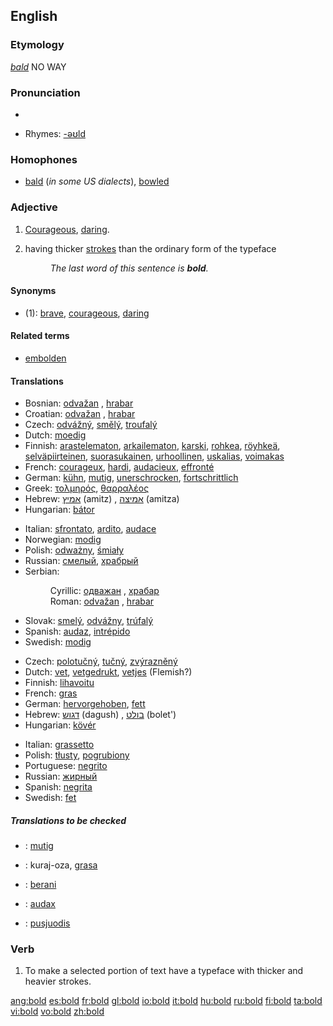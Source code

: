 {{wikipediapl}}
==English==

===Etymology===
{{OE.}} ''[[bald]]''
NO WAY

===Pronunciation===
*{{audio|en-us-bold.ogg|Audio (US)}}

*Rhymes: [[Rhymes:English:-əʊld|-əʊld]]

===Homophones===
*[[bald]] (''in some US dialects''), [[bowl]]ed

===Adjective===
{{wikipedia1|typography}}
{{en-adj|er}}

# [[courageous|Courageous]], [[daring]].
# {{context|of a typeface}} having thicker [[stroke]]s than the ordinary form of the typeface
#: ''The last word of this sentence is '''bold'''.''

====Synonyms====
*(1): [[brave]], [[courageous]], [[daring]]

====Related terms====
*[[embolden]]

====Translations====
{{trans-top|Courageous, daring}}
*Bosnian: [[odvažan]] {{m}}, [[hrabar]] {{m}}
*Croatian: [[odvažan]] {{m}}, [[hrabar]] {{m}}
*Czech: [[odvážný]], [[smělý]], [[troufalý]]
*Dutch: [[moedig]]
*Finnish: [[arastelematon]], [[arkailematon]], [[karski]], [[rohkea]], [[röyhkeä]], [[selväpiirteinen]], [[suorasukainen]], [[urhoollinen]], [[uskalias]], [[voimakas]]
*French: [[courageux]], [[hardi]], [[audacieux]], [[effronté]]
*German: [[kühn]], [[mutig]], [[unerschrocken]], [[fortschrittlich]]
*Greek: [[τολμηρός]], [[θαρραλέος]]
*Hebrew: [[אמיץ]] (amitz) {{m}}, [[אמיצה]] (amitza) {{f}}
*Hungarian: [[bátor]]
{{trans-mid}}
*Italian: [[sfrontato]], [[ardito]], [[audace]]
*Norwegian: [[modig]]
*Polish: [[odważny]], [[śmiały]]
*Russian: [[смелый]], [[храбрый]]
*Serbian:
*:Cyrillic: [[одважан]] {{m}}, [[храбар]] {{m}}
*:Roman: [[odvažan]] {{m}}, [[hrabar]] {{m}}
*Slovak: [[smelý]], [[odvážny]], [[trúfalý]]
*Spanish: [[audaz]], [[intrépido]]
*Swedish: [[modig]]
{{trans-bottom}}

{{trans-top|having thicker strokes than the ordinary form of the typeface}}
*Czech: [[:cs:polotučný|polotučný]], [[:cs:tučný|tučný]], [[:cs:zvýrazněný|zvýrazněný]]
*Dutch: [[vet]], [[vetgedrukt]], [[vetjes]] (Flemish?)
*Finnish: [[lihavoitu]]
*French: [[gras]]
*German: [[hervorgehoben]], [[fett]]
*Hebrew: [[דגוש]] (dagush) {{m}}, [[בולט]] (bolet') {{m}}
*Hungarian: [[kövér]]
{{trans-mid}}
*Italian: [[grassetto]]
*Polish: [[tłusty]], [[pogrubiony]]
*Portuguese: [[negrito]]
*Russian: [[жирный]]
*Spanish: [[negrita]]
*Swedish: [[fet]]
{{trans-bottom}}

=====Translations to be checked=====
{{checktrans}}
{{top}}
*{{ttbc|German}}: [[mutig]]
*{{ttbc|Ido}}: kuraj-oza, [[grasa]]
*{{ttbc|Indonesian}}: [[:id:berani|berani]]
{{mid}}
*{{ttbc|Latin}}: [[audax]]
*{{ttbc|Lithuanian}}: [[pusjuodis]]
{{bottom}}

===Verb===
{{en-verb}}

# To make a selected portion of text have a typeface with thicker and heavier strokes.

[[ang:bold]]
[[es:bold]]
[[fr:bold]]
[[gl:bold]]
[[io:bold]]
[[it:bold]]
[[hu:bold]]
[[ru:bold]]
[[fi:bold]]
[[ta:bold]]
[[vi:bold]]
[[vo:bold]]
[[zh:bold]]